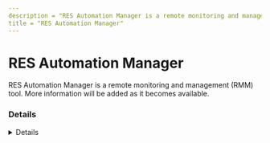 ```yaml
---
description = "RES Automation Manager is a remote monitoring and management (RMM) tool. More information will be added as it becomes available."
title = "RES Automation Manager"
---
```




# RES Automation Manager

RES Automation Manager is a remote monitoring and management (RMM) tool. More information will be added as it becomes available.

### Details
<Details author={""}
         category={""}
         created={""}
         website={""}
         lastModified={"2/9/2024"}
         privileges={""}
         free={ false }
         verification={ false }
/>

#### Installation Paths
<Card code={ ["wisshell*.exe", "wmc.exe", "wmc_deployer.exe", "wmcsvc.exe"] }/>





### Forensic Artifacts




#### Network Artifacts
<EuiSpacer size="xl"/>
<NetworkArtifactsTable data={ [{"Description": "Known remote domains", "Domains": ["user_managed", "ivanti.com/"], "Ports": []}] }/>




### Detections
- Detects potential network activity of RES Automation Manager RMM tool
  - [Sigma Rule](https://github.com/magicsword-io/LOLRMM/blob/main/detections/sigma/res_automation_manager_network_sigma.yml)
- Detects potential processes activity of RES Automation Manager RMM tool
  - [Sigma Rule](https://github.com/magicsword-io/LOLRMM/blob/main/detections/sigma/res_automation_manager_processes_sigma.yml)

### References
- [https://forums.ivanti.com/s/article/INFO-Which-ports-does-Ivanti-Automation-use?language=en_US&ui-force-components-controllers-recordGlobalValueProvider.RecordGvp.getRecord=1](https://forums.ivanti.com/s/article/INFO-Which-ports-does-Ivanti-Automation-use?language=en_US&ui-force-components-controllers-recordGlobalValueProvider.RecordGvp.getRecord=1)

